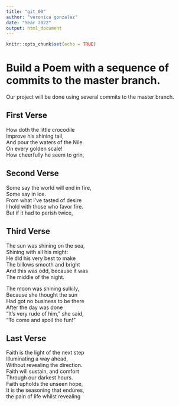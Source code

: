 ```yaml
---
title: "git_00"
author: "veronica gonzalez"
date: "Year 2022"
output: html_document
---
```


```r
knitr::opts_chunk$set(echo = TRUE)
```
# Build a Poem with a sequence of commits to the master branch.
Our project will be done using several commits to the master branch.
<!-- Do not modify or change any text in "!--" bracketed areas such as this --- these are instructions to
you, if you change any of this the git program will notice it and compromise your git merging strategy !-->

## First Verse 
<!--Put the first five lines of a poem by Lewis Carrol in this section!-->

How doth the little crocodile  
Improve his shining tail,  
And pour the waters of the Nile.   
On every golden scale!         
How cheerfully he seem to grin,    

## Second Verse
<!--Put the first five lines of a poem by Robert Frost here!-->

Some say the world will end in fire,   
Some say in ice.    
From what I've tasted of desire    
I hold with those who favor fire.   
But if it had to perish twice,  

## Third Verse
<!--Put the first two verses of The Walrus and the Carpenter here!-->

The sun was shining on the sea,   
Shining with all his might:   
He did his very best to make  
The billows smooth and bright   
And this was odd, because it was   
The middle of the night.

The moon was shining sulkily,   
Because she thought the sun  
Had got no business to be there  
After the day was done   
"It's very rude of him," she said,  
"To come and spoil the fun!"  

## Last Verse
<!--Put a short poem of your choice 8-20 lines,here!-->

Faith is the light of the next step   
Illuminating a way ahead,    
Without revealing the direction.   
Faith will sustain, and comfort   
Through our darkest hours.    
Faith upholds the unseen hope,   
It is the seasoning that endures,    
the pain of life whilst revealing 